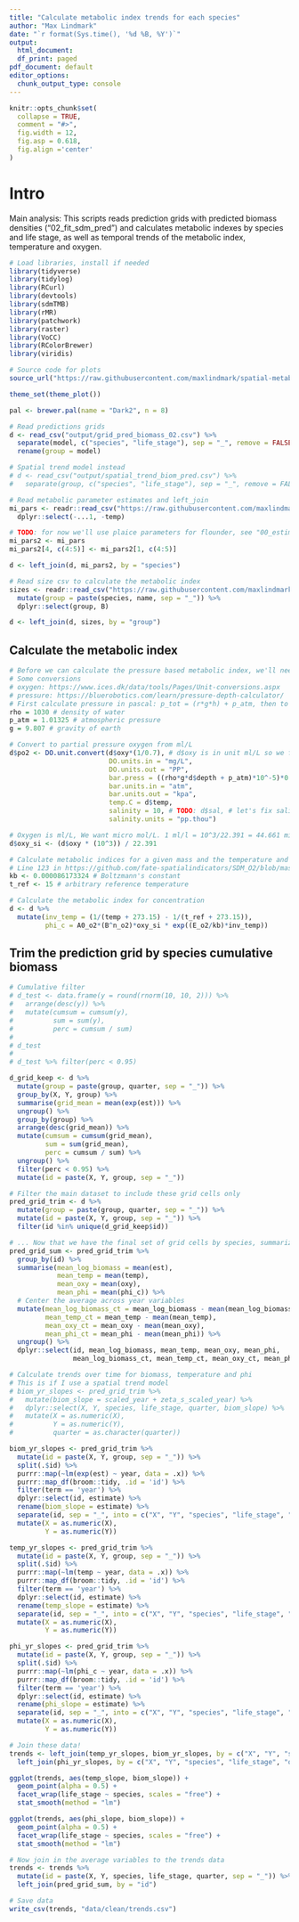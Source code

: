 ```yaml
---
title: "Calculate metabolic index trends for each species"
author: "Max Lindmark"
date: "`r format(Sys.time(), '%d %B, %Y')`"
output:
  html_document:
  df_print: paged
pdf_document: default
editor_options: 
  chunk_output_type: console
---
```


```r
knitr::opts_chunk$set(
  collapse = TRUE,
  comment = "#>",
  fig.width = 12,
  fig.asp = 0.618,
  fig.align ='center'
)
```

# Intro
Main analysis: This scripts reads prediction grids with predicted biomass densities ("02_fit_sdm_pred") and calculates metabolic indexes by species and life stage, as well as temporal trends of the metabolic index, temperature and oxygen.

```r
# Load libraries, install if needed
library(tidyverse)
library(tidylog)
library(RCurl)
library(devtools)
library(sdmTMB)
library(rMR)
library(patchwork)
library(raster)
library(VoCC)
library(RColorBrewer)
library(viridis)

# Source code for plots
source_url("https://raw.githubusercontent.com/maxlindmark/spatial-metabolic-index/main/R/functions/map-plot.R")

theme_set(theme_plot())

pal <- brewer.pal(name = "Dark2", n = 8)
```

```r
# Read predictions grids
d <- read_csv("output/grid_pred_biomass_02.csv") %>%
  separate(model, c("species", "life_stage"), sep = "_", remove = FALSE) %>%
  rename(group = model)

# Spatial trend model instead
# d <- read_csv("output/spatial_trend_biom_pred.csv") %>% 
#   separate(group, c("species", "life_stage"), sep = "_", remove = FALSE)

# Read metabolic parameter estimates and left_join
mi_pars <- readr::read_csv("https://raw.githubusercontent.com/maxlindmark/spatial-metabolic-index/main/data/clean/mi_params.csv") %>% 
  dplyr::select(-...1, -temp)

# TODO: for now we'll use plaice parameters for flounder, see "00_estimate_mi_params.Rmd"
mi_pars2 <- mi_pars
mi_pars2[4, c(4:5)] <- mi_pars2[1, c(4:5)]

d <- left_join(d, mi_pars2, by = "species")

# Read size csv to calculate the metabolic index
sizes <- readr::read_csv("https://raw.githubusercontent.com/maxlindmark/spatial-metabolic-index/main/data/clean/sizes.csv") %>% 
  mutate(group = paste(species, name, sep = "_")) %>% 
  dplyr::select(group, B)

d <- left_join(d, sizes, by = "group")
```

## Calculate the metabolic index

```r
# Before we can calculate the pressure based metabolic index, we'll need to convert oxygen from ml/L mg/L and partial pressure
# Some conversions
# oxygen: https://www.ices.dk/data/tools/Pages/Unit-conversions.aspx
# pressure: https://bluerobotics.com/learn/pressure-depth-calculator/
# First calculate pressure in pascal: p_tot = (r*g*h) + p_atm, then to kgPa and finally atm
rho = 1030 # density of water
p_atm = 1.01325 # atmospheric pressure
g = 9.807 # gravity of earth

# Convert to partial pressure oxygen from ml/L
d$po2 <- DO.unit.convert(d$oxy*(1/0.7), # d$oxy is in unit ml/L so we first need to convert to mg/L
                         DO.units.in = "mg/L", 
                         DO.units.out = "PP", 
                         bar.press = ((rho*g*d$depth + p_atm)*10^-5)*0.986923, 
                         bar.units.in = "atm",
                         bar.units.out = "kpa",
                         temp.C = d$temp,
                         salinity = 10, # TODO: d$sal, # let's fix salinity for easier comparison. It has a minor effect in this range
                         salinity.units = "pp.thou")

# Oxygen is ml/L, We want micro mol/L. 1 ml/l = 10^3/22.391 = 44.661 micro mol/l
d$oxy_si <- (d$oxy * (10^3)) / 22.391

# Calculate metabolic indices for a given mass and the temperature and oxygen in data
# Line 123 in https://github.com/fate-spatialindicators/SDM_O2/blob/master/code/mi_functions.R
kb <- 0.000086173324 # Boltzmann's constant
t_ref <- 15 # arbitrary reference temperature

# Calculate the metabolic index for concentration 
d <- d %>%
  mutate(inv_temp = (1/(temp + 273.15) - 1/(t_ref + 273.15)),
         phi_c = A0_o2*(B^n_o2)*oxy_si * exp((E_o2/kb)*inv_temp))
```

## Trim the prediction grid by species cumulative biomass

```r
# Cumulative filter
# d_test <- data.frame(y = round(rnorm(10, 10, 2))) %>% 
#   arrange(desc(y)) %>%
#   mutate(cumsum = cumsum(y),
#          sum = sum(y),
#          perc = cumsum / sum)
# 
# d_test
# 
# d_test %>% filter(perc < 0.95)

d_grid_keep <- d %>% 
  mutate(group = paste(group, quarter, sep = "_")) %>% 
  group_by(X, Y, group) %>% 
  summarise(grid_mean = mean(exp(est))) %>% 
  ungroup() %>% 
  group_by(group) %>%
  arrange(desc(grid_mean)) %>% 
  mutate(cumsum = cumsum(grid_mean),
         sum = sum(grid_mean),
         perc = cumsum / sum) %>% 
  ungroup() %>% 
  filter(perc < 0.95) %>% 
  mutate(id = paste(X, Y, group, sep = "_"))

# Filter the main dataset to include these grid cells only
pred_grid_trim <- d %>% 
  mutate(group = paste(group, quarter, sep = "_")) %>% 
  mutate(id = paste(X, Y, group, sep = "_")) %>% 
  filter(id %in% unique(d_grid_keep$id))

# ... Now that we have the final set of grid cells by species, summarize grid cell average oxygen, temperature, phi and biomass
pred_grid_sum <- pred_grid_trim %>% 
  group_by(id) %>% 
  summarise(mean_log_biomass = mean(est),
            mean_temp = mean(temp),
            mean_oxy = mean(oxy),
            mean_phi = mean(phi_c)) %>% 
  # Center the average across year variables
  mutate(mean_log_biomass_ct = mean_log_biomass - mean(mean_log_biomass),
         mean_temp_ct = mean_temp - mean(mean_temp),
         mean_oxy_ct = mean_oxy - mean(mean_oxy),
         mean_phi_ct = mean_phi - mean(mean_phi)) %>%
  ungroup() %>% 
  dplyr::select(id, mean_log_biomass, mean_temp, mean_oxy, mean_phi,
                mean_log_biomass_ct, mean_temp_ct, mean_oxy_ct, mean_phi_ct)

# Calculate trends over time for biomass, temperature and phi
# This is if I use a spatial trend model
# biom_yr_slopes <- pred_grid_trim %>%
#   mutate(biom_slope = scaled_year + zeta_s_scaled_year) %>% 
#   dplyr::select(X, Y, species, life_stage, quarter, biom_slope) %>% 
#   mutate(X = as.numeric(X),
#          Y = as.numeric(Y),
#          quarter = as.character(quarter))

biom_yr_slopes <- pred_grid_trim %>%
  mutate(id = paste(X, Y, group, sep = "_")) %>%
  split(.$id) %>%
  purrr::map(~lm(exp(est) ~ year, data = .x)) %>%
  purrr::map_df(broom::tidy, .id = 'id') %>%
  filter(term == 'year') %>%
  dplyr::select(id, estimate) %>%
  rename(biom_slope = estimate) %>%
  separate(id, sep = "_", into = c("X", "Y", "species", "life_stage", "quarter")) %>%
  mutate(X = as.numeric(X),
         Y = as.numeric(Y))

temp_yr_slopes <- pred_grid_trim %>%
  mutate(id = paste(X, Y, group, sep = "_")) %>%
  split(.$id) %>%
  purrr::map(~lm(temp ~ year, data = .x)) %>%
  purrr::map_df(broom::tidy, .id = 'id') %>%
  filter(term == 'year') %>% 
  dplyr::select(id, estimate) %>% 
  rename(temp_slope = estimate) %>% 
  separate(id, sep = "_", into = c("X", "Y", "species", "life_stage", "quarter")) %>% 
  mutate(X = as.numeric(X),
         Y = as.numeric(Y))

phi_yr_slopes <- pred_grid_trim %>%
  mutate(id = paste(X, Y, group, sep = "_")) %>%
  split(.$id) %>%
  purrr::map(~lm(phi_c ~ year, data = .x)) %>%
  purrr::map_df(broom::tidy, .id = 'id') %>%
  filter(term == 'year') %>%
  dplyr::select(id, estimate) %>% 
  rename(phi_slope = estimate) %>% 
  separate(id, sep = "_", into = c("X", "Y", "species", "life_stage", "quarter")) %>% 
  mutate(X = as.numeric(X),
         Y = as.numeric(Y))

# Join these data!
trends <- left_join(temp_yr_slopes, biom_yr_slopes, by = c("X", "Y", "species", "life_stage", "quarter")) %>% 
  left_join(phi_yr_slopes, by = c("X", "Y", "species", "life_stage", "quarter"))

ggplot(trends, aes(temp_slope, biom_slope)) + 
  geom_point(alpha = 0.5) + 
  facet_wrap(life_stage ~ species, scales = "free") + 
  stat_smooth(method = "lm")

ggplot(trends, aes(phi_slope, biom_slope)) + 
  geom_point(alpha = 0.5) + 
  facet_wrap(life_stage ~ species, scales = "free") + 
  stat_smooth(method = "lm")

# Now join in the average variables to the trends data
trends <- trends %>% 
  mutate(id = paste(X, Y, species, life_stage, quarter, sep = "_")) %>% 
  left_join(pred_grid_sum, by = "id")
```

```r
# Save data
write_csv(trends, "data/clean/trends.csv")
```
